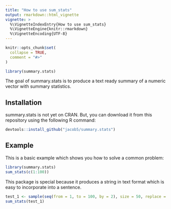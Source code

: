 ```yaml
---
title: "How to use sum_stats"
output: rmarkdown::html_vignette
vignette: >
  %\VignetteIndexEntry{How to use sum_stats}
  %\VignetteEngine{knitr::rmarkdown}
  %\VignetteEncoding{UTF-8}
---
```


```r
knitr::opts_chunk$set(
  collapse = TRUE,
  comment = "#>"
)
```

```r
library(summary.stats)
```
The goal of summary.stats is to produce a text ready summary of a numeric vector with summary statistics.

## Installation

summary.stats is not yet on CRAN. But, you can download it from this repository using the following R command: 

``` r
devtools::install_github("jacob5/summary.stats")
```

## Example

This is a basic example which shows you how to solve a common problem:

```r
library(summary.stats)
sum_stats(c(1:100))
```

This package is special because it produces a string in text format which is easy to incorporate into a sentence. 

```r
test_1 <- sample(seq(from = 1, to = 100, by = 2), size = 50, replace = TRUE)
sum_stats(test_1)
```

